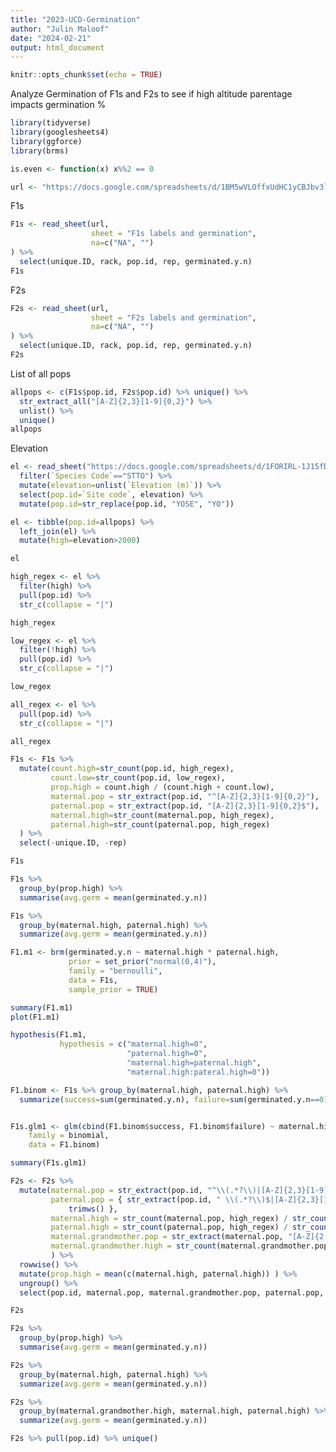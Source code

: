 ```yaml
---
title: "2023-UCD-Germination"
author: "Julin Maloof"
date: "2024-02-21"
output: html_document
---
```


```r
knitr::opts_chunk$set(echo = TRUE)
```

Analyze Germination of F1s and F2s to see if high altitude parentage impacts germination %

```r
library(tidyverse)
library(googlesheets4)
library(ggforce)
library(brms)

is.even <- function(x) x%%2 == 0

url <- "https://docs.google.com/spreadsheets/d/1BM5wVLOffxUdHC1yCBJbv3le5hf7Q-WspYVM_nYBiXQ"
```

F1s
```r
F1s <- read_sheet(url, 
                  sheet = "F1s labels and germination",
                  na=c("NA", "")
) %>% 
  select(unique.ID, rack, pop.id, rep, germinated.y.n)
F1s
```

F2s
```r
F2s <- read_sheet(url, 
                  sheet = "F2s labels and germination",
                  na=c("NA", "")
) %>% 
  select(unique.ID, rack, pop.id, rep, germinated.y.n)
F2s
```

List of all pops
```r
allpops <- c(F1s$pop.id, F2s$pop.id) %>% unique() %>%
  str_extract_all("[A-Z]{2,3}[1-9]{0,2}") %>%
  unlist() %>%
  unique()
allpops
```


Elevation
```r
el <- read_sheet("https://docs.google.com/spreadsheets/d/1FORIRL-1J15fD5iPqVyv_EWbc6uhV83-NL8SsjJL0Hw/edit#gid=0") %>% 
  filter(`Species Code`=="STTO") %>%
  mutate(elevation=unlist(`Elevation (m)`)) %>%
  select(pop.id=`Site code`, elevation) %>%
  mutate(pop.id=str_replace(pop.id, "YOSE", "YO"))

el <- tibble(pop.id=allpops) %>%
  left_join(el) %>%
  mutate(high=elevation>2000)

el
```


```r
high_regex <- el %>%
  filter(high) %>% 
  pull(pop.id) %>%
  str_c(collapse = "|")

high_regex

low_regex <- el %>%
  filter(!high) %>% 
  pull(pop.id) %>%
  str_c(collapse = "|")

low_regex

all_regex <- el %>% 
  pull(pop.id) %>%
  str_c(collapse = "|")

all_regex
```

```r
F1s <- F1s %>%
  mutate(count.high=str_count(pop.id, high_regex),
         count.low=str_count(pop.id, low_regex),
         prop.high = count.high / (count.high + count.low),
         maternal.pop = str_extract(pop.id, "^[A-Z]{2,3}[1-9]{0,2}"),
         paternal.pop = str_extract(pop.id, "[A-Z]{2,3}[1-9]{0,2}$"),
         maternal.high=str_count(maternal.pop, high_regex),
         paternal.high=str_count(paternal.pop, high_regex)
  ) %>%
  select(-unique.ID, -rep)

F1s
```

```r
F1s %>%
  group_by(prop.high) %>%
  summarise(avg.germ = mean(germinated.y.n))
```
```r
F1s %>%
  group_by(maternal.high, paternal.high) %>%
  summarize(avg.germ = mean(germinated.y.n))
```

```r
F1.m1 <- brm(germinated.y.n ~ maternal.high * paternal.high,
             prior = set_prior("normal(0,4)"),
             family = "bernoulli",
             data = F1s,
             sample_prior = TRUE)
```

```r
summary(F1.m1)
plot(F1.m1)
```
```r
hypothesis(F1.m1,
           hypothesis = c("maternal.high=0",
                          "paternal.high=0",
                          "maternal.high=paternal.high",
                          "maternal.high:pateral.high=0"))
```


```r
F1.binom <- F1s %>% group_by(maternal.high, paternal.high) %>%
  summarize(success=sum(germinated.y.n), failure=sum(germinated.y.n==0))


F1s.glm1 <- glm(cbind(F1.binom$success, F1.binom$failure) ~ maternal.high * paternal.high,
    family = binomial,
    data = F1.binom)

summary(F1s.glm1)
```


```r
F2s <- F2s %>%
  mutate(maternal.pop = str_extract(pop.id, "^\\(.*?\\)|[A-Z]{2,3}[1-9]{0,2}"),
         paternal.pop = { str_extract(pop.id, " \\(.*?\\)$|[A-Z]{2,3}[1-9]{0,2}$") %>%
             trimws() }, 
         maternal.high = str_count(maternal.pop, high_regex) / str_count(maternal.pop, all_regex),
         paternal.high = str_count(paternal.pop, high_regex) / str_count(paternal.pop, all_regex),
         maternal.grandmother.pop = str_extract(maternal.pop, "[A-Z]{2,3}[1-9]{0,2}"),
         maternal.grandmother.high = str_count(maternal.grandmother.pop, high_regex)
         ) %>%
  rowwise() %>%
  mutate(prop.high = mean(c(maternal.high, paternal.high)) ) %>%
  ungroup() %>%
  select(pop.id, maternal.pop, maternal.grandmother.pop, paternal.pop, maternal.high, paternal.high, everything())

F2s
```

```r
F2s %>%
  group_by(prop.high) %>%
  summarise(avg.germ = mean(germinated.y.n))
```

```r
F2s %>%
  group_by(maternal.high, paternal.high) %>%
  summarize(avg.germ = mean(germinated.y.n))
```

```r
F2s %>%
  group_by(maternal.grandmother.high, maternal.high, paternal.high) %>%
  summarize(avg.germ = mean(germinated.y.n))
```

```r
F2s %>% pull(pop.id) %>% unique()
```

